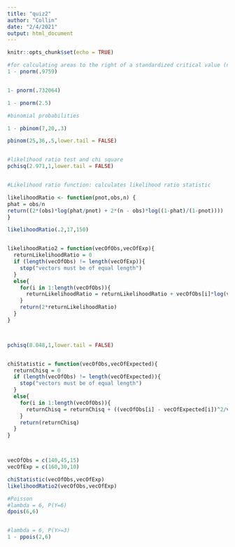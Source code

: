 ```yaml
---
title: "quiz2"
author: "Collin"
date: "2/4/2021"
output: html_document
---
```


```r
knitr::opts_chunk$set(echo = TRUE)
```

```r

#for calculating areas to the right of a standardized critical value (normal distribution)
1 - pnorm(.9759)


1- pnorm(.732064)

1 - pnorm(2.5)
```

```r
#binomial probabilities

1 - pbinom(7,20,.3)

pbinom(25,36,.5,lower.tail = FALSE)



```


```r
#likelihood ratio test and chi square
pchisq(2.971,1,lower.tail = FALSE)


#Likelihood ratio function: calculates likelihood ratio statistic

likelihoodRatio <- function(pnot,obs,n) {
phat = obs/n
return((2*(obs)*log(phat/pnot) + 2*(n - obs)*log((1-phat)/(1-pnot))))
}

likelihoodRatio(.2,17,150)


likelihoodRatio2 = function(vecOfObs,vecOfExp){
  returnLikelihoodRatio = 0
  if (length(vecOfObs) != length(vecOfExp)){
    stop("vectors must be of equal length")
  }
  else{
    for(i in 1:length(vecOfObs)){
      returnLikelihoodRatio = returnLikelihoodRatio + vecOfObs[i]*log(vecOfObs[i]/vecOfExp[i])
    }
    return(2*returnLikelihoodRatio)
  }
}



pchisq(8.048,1,lower.tail = FALSE)


chiStatistic = function(vecOfObs,vecOfExpected){
  returnChisq = 0
  if (length(vecOfObs) != length(vecOfExpected)){
    stop("vectors must be of equal length")
  }
  else{
    for(i in 1:length(vecOfObs)){
      returnChisq = returnChisq + ((vecOfObs[i] - vecOfExpected[i])^2/vecOfExpected[i])
    }
    return(returnChisq)
  }
}



vecOfObs = c(140,45,15)
vecOfExp = c(160,30,10)

chiStatistic(vecOfObs,vecOfExp)
likelihoodRatio2(vecOfObs,vecOfExp)


```


```r
#Poisson
#lambda = 6, P(Y=6)
dpois(6,6)


#lambda = 6, P(Y>=3)
1 - ppois(2,6)


```

